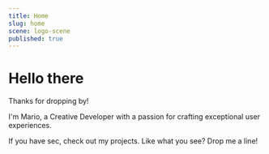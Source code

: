 ```yaml
---
title: Home
slug: home
scene: logo-scene
published: true
---
```


<div className="relative flex flex-col size-full justify-center min-h-[calc(100vh-var(--header-height))]">
<Container>

# Hello there

Thanks for dropping by!

I'm Mario, a Creative Developer with a passion for crafting exceptional user experiences.

If you have sec, check out <OpenMenuButton><span className="link">my projects</span></OpenMenuButton>. Like what you see? Drop me a line!

</Container>
</div>
